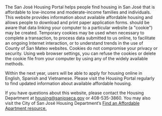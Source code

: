 The San José Housing Portal helps people find housing in San José that is affordable to low-income and moderate-income families and individuals. This website provides information about available affordable housing and allows people to download and print paper application forms. should be aware that data linking your computer to a particular website (a "cookie") may be created. Temporary cookies may be used when necessary to complete a transaction, to process data submitted to us online, to facilitate an ongoing Internet interaction, or to understand trends in the use of County of San Mateo websites. Cookies do not compromise your privacy or security. Using web browser settings, you can refuse the cookies or delete the cookie file from your computer by using any of the widely available methods.

Within the next year, users will be able to apply for housing online in English, Spanish and Vietnamese. Please visit the Housing Portal regularly to find updated information about available affordable housing.

If you have questions about this website, please contact the Housing Department at housing@sanjoseca.gov or 408-535-3860. You may also visit the City of San José Housing Department’s [Find an Affordable Apartment resource.](https://www.sanjoseca.gov/your-government/departments/housing/renters-apartment-owners)
